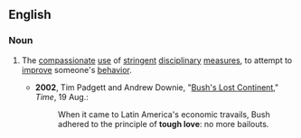 ==English==
{{wikipedia}}

===Noun===
{{en-noun|-|sg=[[tough]] [[love]]}}

# {{idiomatic}} The [[compassionate]] [[use]] of [[stringent]] [[disciplinary]] [[measure]]s, to attempt to [[improve]] someone's [[behavior]].
#* '''2002''',  Tim Padgett and Andrew Downie, "[http://www.time.com/time/magazine/article/0,9171,1003043,00.html Bush's Lost Continent]," ''Time'', 19 Aug.:
#*: When it came to Latin America's economic travails, Bush adhered to the principle of '''tough love''': no more bailouts.